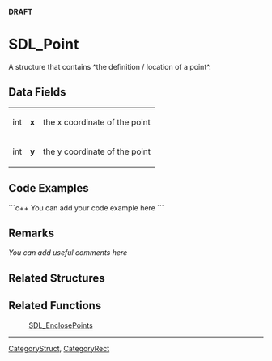 <!-- pragma section-numbers off -->
<!-- pragma disable-camelcase -->
'''DRAFT'''

= SDL_Point =
A structure that contains ^the definition / location of a point^.


== Data Fields ==
{|
|int
|'''x'''
|the x coordinate of the point
|-
|int
|'''y'''
|the y coordinate of the point
|}

== Code Examples ==
```c++
You can add your code example here
```

== Remarks ==
''You can add useful comments here''


== Related Structures ==


== Related Functions ==
:[[SDL_EnclosePoints]]

----
[[CategoryStruct]], [[CategoryRect]]
